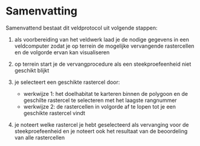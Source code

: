 # Samenvatting

```{=html}
<!--
Een samenvattende opsomming van de te volgen stappen. Gebruik eventueel een stroomschema indien dit het protocol kan verduidelijken.
-->
```
Samenvattend bestaat dit veldprotocol uit volgende stappen:

1.  als voorbereiding van het veldwerk laad je de nodige gegevens in een veldcomputer zodat je op terrein de mogelijke vervangende rastercellen en de volgorde ervan kan visualiseren

2.  op terrein start je de vervangprocedure als een steekproefeenheid niet geschikt blijkt

3.  je selecteert een geschikte rastercel door:

    -   werkwijze 1: het doelhabitat te karteren binnen de polygoon en de geschilte rastercel te selecteren met het laagste rangnummer
    -   werkwijze 2: de rastercellen in volgorde af te lopen tot je een geschikte rastercel vindt

4.  je noteert welke rastercel je hebt geselecteerd als vervanging voor de steekproefeenheid en je noteert ook het resultaat van de beoordeling van alle rastercellen
